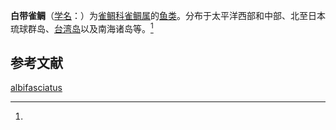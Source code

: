 {{Speciesbox
| name = 白带雀鲷
| status = 
| status_system = 
| image = 
| genus = Pomacentrus
| species = albifasciatus
| authority = (Schlegel et Muller, 1839)<ref name='id7934'>{{cite web| url =http://www.bioinfo.cn/db05/BjdwSpecies.php?action=view&id=7934| title =白带雀鲷| work =《中国动物物种编目数据库》| publisher =中国科学院微生物研究所| author =中国科学院动物研究所| accessdate =2009-04-16| deadurl =yes| archiveurl =https://web.archive.org/web/20160305022511/http://www.bioinfo.cn/db05/BjdwSpecies.php?action=view&id=7934| archivedate =2016-03-05}}</ref>
}}

'''白带雀鲷'''（[[学名|学名]]：{{lang|la|''Pomacentrus albifasciatus''}}）为[[雀鲷科|雀鲷科]][[雀鲷属|雀鲷属]]的[[鱼类|鱼类]]。分布于太平洋西部和中部、北至日本琉球群岛、[[台湾岛|台湾岛]]以及南海诸岛等。<ref name='id7934'/>

== 参考文献 ==
{{reflist}}

{{Wikispecies|Pomacentrus albifasciatus}}
{{Taxonbar|from=Q15233447}}

[[Category:雀鲷属|albifasciatus]]


{{鲈形目小作品}}